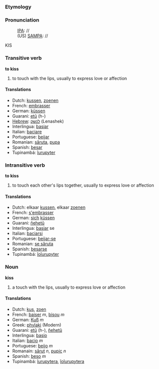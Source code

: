 === Etymology ===

=== Pronunciation ===
:[[w:IPA|IPA]]: //
:(US) [[SAMPA]]: //
KIS

=== Transitive verb ===
'''to kiss'''

# to touch with the lips, usually to express love or affection

==== Translations ====
*Dutch: [[kussen]], [[zoenen]]
*French: [[embrasser]]
*German: [[küssen]]
*Guarani: [[etũ]] (h-)
*[[Hebrew]]: [[לנשק]] (Lenashek)
*Interlingua: [[basiar]]
*Italian: [[baciare]]
*Portuguese: [[beijar]]
*Romanian: [[săruta]], [[pupa]] 
*Spanish: [[besar]]
*Tupinambá: [[îurupyter]]

=== Intransitive verb ===
'''to kiss'''

# to touch each other's lips together, usually to express love or affection

==== Translations ====
*Dutch: elkaar [[kussen]], elkaar [[zoenen]]
*French: [[s'embrasser]]
*German: [[sich]] [[küssen]]
*Guarani: [[ñehetũ]]
*Interlingua: [[basiar]] se
*Italian: [[baciarsi]]
*Portuguese: [[beijar-se]]
*Romanian: [[se săruta]]
*Spanish: [[besarse]]
*Tupinambá: [[îoîurupyter]]

=== Noun ===
'''kiss'''

# a touch with the lips, usually to express love or affection

==== Translations ====
*Dutch: [[kus]], [[zoen]]
*French: [[baiser]] ''m'', [[bisou]] ''m''
*German: [[Kuß]] ''m''
*Greek: [[phylaki]] (Modern)
*Guarani: [[etũ]] (h-), [[ñehetũ]]
*Interlingua: [[basio]]
*Italian: [[bacio]] ''m''
*Portuguese: [[beijo]] ''m''
*Romanain: [[sărut]] ''n'', [[pupic]] ''n''
*Spanish: [[beso]] ''m''
*Tupinambá: [[îurupytera]], [[îoîurupytera]]